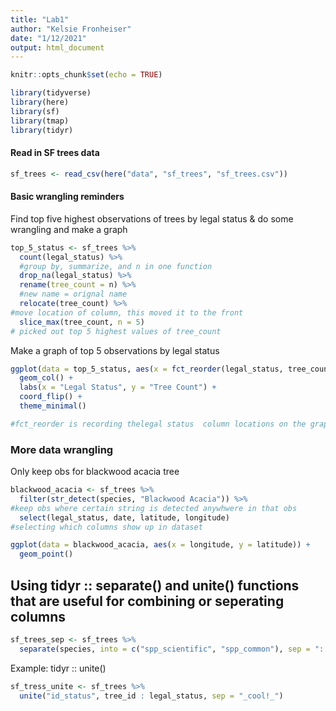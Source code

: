 ```yaml
---
title: "Lab1"
author: "Kelsie Fronheiser"
date: "1/12/2021"
output: html_document
---
```


```r
knitr::opts_chunk$set(echo = TRUE)

library(tidyverse)
library(here)
library(sf)
library(tmap)
library(tidyr)
```


#### Read in SF trees data
```r
sf_trees <- read_csv(here("data", "sf_trees", "sf_trees.csv"))
```

#### Basic wrangling reminders

Find top five highest observations of trees by legal status & do some wrangling and make a graph
```r
top_5_status <- sf_trees %>% 
  count(legal_status) %>% 
  #group by, summarize, and n in one function
  drop_na(legal_status) %>% 
  rename(tree_count = n) %>% 
  #new name = orignal name
  relocate(tree_count) %>% 
#move location of column, this moved it to the front
  slice_max(tree_count, n = 5)
# picked out top 5 highest values of tree_count

```

Make a graph of top 5 observations by legal status
```r
ggplot(data = top_5_status, aes(x = fct_reorder(legal_status, tree_count), y = tree_count)) +
  geom_col() +
  labs(x = "Legal Status", y = "Tree Count") +
  coord_flip() +
  theme_minimal()

#fct_reorder is recording thelegal status  column locations on the graph by the tree count

```
### More data wrangling

Only keep obs for blackwood acacia tree

```r
blackwood_acacia <- sf_trees %>% 
  filter(str_detect(species, "Blackwood Acacia")) %>% 
#keep obs where certain string is detected anywhwere in that obs
  select(legal_status, date, latitude, longitude)
#selecting which columns show up in dataset

ggplot(data = blackwood_acacia, aes(x = longitude, y = latitude)) +
  geom_point()
```

## Using tidyr :: separate() and unite() functions that are useful for combining or seperating columns

```r
sf_trees_sep <- sf_trees %>% 
  separate(species, into = c("spp_scientific", "spp_common"), sep = "::")
```

Example: tidyr :: unite()

```r
sf_tress_unite <- sf_trees %>% 
  unite("id_status", tree_id : legal_status, sep = "_cool!_")
```




